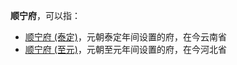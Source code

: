 '''顺宁府'''，可以指：
* [[顺宁府_(泰定)|顺宁府 (泰定)]]，元朝泰定年间设置的府，在今云南省
* [[顺宁府_(至元)|顺宁府 (至元)]]，元朝至元年间设置的府，在今河北省

{{Disambig|S|Cat=中国府名消歧义}}